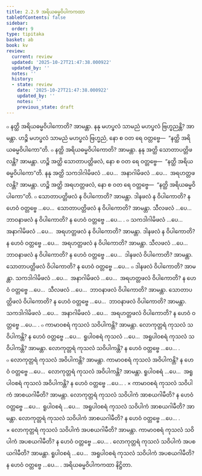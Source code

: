```yaml
---
title: 2.2.9 အရိယဓမ္မဝိပါကကထာ
tableOfContents: false
sidebar:
  order: 9
type: tipitaka
basket: ab
book: kv
review:
  current: review
  updated: '2025-10-27T21:47:38.000922'
  updated_by: ''
  notes: ''
  history:
  - state: review
    date: '2025-10-27T21:47:38.000922'
    updated_by: ''
    notes: ''
    previous_state: draft
---
```



<ReviewStatus review={frontmatter.review} showDetails={true} />

<HypothesisAnnotation frontmatter={frontmatter} />

<DynamicBreadcrumb />

<Division number="498" book="kv" e="ch" v="32" p="266">

<Paragraph number="1700" book="kv">
๐ နတ္ထိ အရိယဓမ္မဝိပါကောတိ? အာမန္တာ. နနု မဟပ္ဖလံ သာမညံ မဟပ္ဖလံ ဗြဟ္မညန္တိ? အာမန္တာ. ဟဉ္စိ မဟပ္ဖလံ သာမညံ မဟပ္ဖလံ ဗြဟ္မညံ, နော စ ဝတ ရေ ဝတ္တဗ္ဗေ—  “နတ္ထိ အရိယဓမ္မဝိပါကော”တိ.
</Paragraph>

<Paragraph number="1701" book="kv">
๐ နတ္ထိ အရိယဓမ္မဝိပါကောတိ? အာမန္တာ. နနု အတ္ထိ သောတာပတ္တိဖလန္တိ? အာမန္တာ. ဟဉ္စိ အတ္ထိ သောတာပတ္တိဖလံ, နော စ ဝတ ရေ ဝတ္တဗ္ဗေ—  “နတ္ထိ အရိယဓမ္မဝိပါကော”တိ. နနု အတ္ထိ သကဒါဂါမိဖလံ …ပေ…  အနာဂါမိဖလံ …ပေ…  အရဟတ္တဖလန္တိ? အာမန္တာ. ဟဉ္စိ အတ္ထိ အရဟတ္တဖလံ, နော စ ဝတ ရေ ဝတ္တဗ္ဗေ—  “နတ္ထိ အရိယဓမ္မဝိပါကော”တိ.
</Paragraph>

<Paragraph number="1702" book="kv">
๐ သောတာပတ္တိဖလံ န ဝိပါကောတိ? အာမန္တာ. ဒါနဖလံ န ဝိပါကောတိ? န ဟေဝံ ဝတ္တဗ္ဗေ …ပေ…  သောတာပတ္တိဖလံ န ဝိပါကောတိ? အာမန္တာ. သီလဖလံ …ပေ…  ဘာဝနာဖလံ န ဝိပါကောတိ? န ဟေဝံ ဝတ္တဗ္ဗေ …ပေ… .
</Paragraph>

<Paragraph number="1703" book="kv">
๐ သကဒါဂါမိဖလံ …ပေ…  အနာဂါမိဖလံ …ပေ…  အရဟတ္တဖလံ န ဝိပါကောတိ? အာမန္တာ. ဒါနဖလံ န ဝိပါကောတိ? န ဟေဝံ ဝတ္တဗ္ဗေ …ပေ…  အရဟတ္တဖလံ န ဝိပါကောတိ? အာမန္တာ. သီလဖလံ …ပေ…  ဘာဝနာဖလံ န ဝိပါကောတိ? န ဟေဝံ ဝတ္တဗ္ဗေ …ပေ…  ဒါနဖလံ ဝိပါကောတိ? အာမန္တာ. သောတာပတ္တိဖလံ ဝိပါကောတိ? န ဟေဝံ ဝတ္တဗ္ဗေ …ပေ…
</Paragraph>

<Paragraph number="1704" book="kv">
๐ ဒါနဖလံ ဝိပါကောတိ? အာမန္တာ. သကဒါဂါမိဖလံ …ပေ…  အနာဂါမိဖလံ …ပေ…  အရဟတ္တဖလံ ဝိပါကောတိ? န ဟေဝံ ဝတ္တဗ္ဗေ …ပေ…  သီလဖလံ …ပေ…  ဘာဝနာဖလံ ဝိပါကောတိ? အာမန္တာ. သောတာပတ္တိဖလံ ဝိပါကောတိ? န ဟေဝံ ဝတ္တဗ္ဗေ …ပေ…  ဘာဝနာဖလံ ဝိပါကောတိ? အာမန္တာ. သကဒါဂါမိဖလံ …ပေ…  အနာဂါမိဖလံ …ပေ…  အရဟတ္တဖလံ ဝိပါကောတိ? န ဟေဝံ ဝတ္တဗ္ဗေ …ပေ… .
</Paragraph>

</Division>
<Division number="499" book="kv" e="ch" v="32" p="266">

<Paragraph number="1705" book="kv">
๐ ကာမာဝစရံ ကုသလံ သဝိပါကန္တိ? အာမန္တာ. လောကုတ္တရံ ကုသလံ သဝိပါကန္တိ? န ဟေဝံ ဝတ္တဗ္ဗေ …ပေ…  ရူပါဝစရံ ကုသလံ …ပေ…  အရူပါဝစရံ ကုသလံ သဝိပါကန္တိ? အာမန္တာ. လောကုတ္တရံ ကုသလံ သဝိပါကန္တိ? န ဟေဝံ ဝတ္တဗ္ဗေ …ပေ… .
</Paragraph>

<Paragraph number="1706" book="kv">
๐ လောကုတ္တရံ ကုသလံ အဝိပါကန္တိ? အာမန္တာ. ကာမာဝစရံ ကုသလံ အဝိပါကန္တိ? န ဟေဝံ ဝတ္တဗ္ဗေ …ပေ…  လောကုတ္တရံ ကုသလံ အဝိပါကန္တိ? အာမန္တာ. ရူပါဝစရံ …ပေ…  အရူပါဝစရံ ကုသလံ အဝိပါကန္တိ? န ဟေဝံ ဝတ္တဗ္ဗေ …ပေ… .
</Paragraph>

</Division>
<Division number="500" book="kv" e="ch" v="32" p="267">

<Paragraph number="1707" book="kv">
× ကာမာဝစရံ ကုသလံ သဝိပါကံ အာစယဂါမီတိ? အာမန္တာ. လောကုတ္တရံ ကုသလံ သဝိပါကံ အာစယဂါမီတိ? န ဟေဝံ ဝတ္တဗ္ဗေ …ပေ…  ရူပါဝစရံ …ပေ…  အရူပါဝစရံ ကုသလံ သဝိပါကံ အာစယဂါမီတိ? အာမန္တာ. လောကုတ္တရံ ကုသလံ သဝိပါကံ အာစယဂါမီတိ? န ဟေဝံ ဝတ္တဗ္ဗေ …ပေ… .
</Paragraph>

<Paragraph number="1708" book="kv">
× လောကုတ္တရံ ကုသလံ သဝိပါကံ အပစယဂါမီတိ? အာမန္တာ. ကာမာဝစရံ ကုသလံ သဝိပါကံ အပစယဂါမီတိ? န ဟေဝံ ဝတ္တဗ္ဗေ …ပေ… . လောကုတ္တရံ ကုသလံ သဝိပါကံ အပစယဂါမီတိ? အာမန္တာ. ရူပါဝစရံ …ပေ…  အရူပါဝစရံ ကုသလံ သဝိပါကံ အပစယဂါမီတိ? န ဟေဝံ ဝတ္တဗ္ဗေ …ပေ… .

</Paragraph>
</Division>

<Paragraph number="1709" type="center" book="kv">
အရိယဓမ္မဝိပါကကထာ နိဋ္ဌိတာ.
</Paragraph>